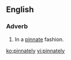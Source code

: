 ==English==

===Adverb===
{{en-adv}}

# In a [[pinnate]] fashion.

[[ko:pinnately]]
[[vi:pinnately]]